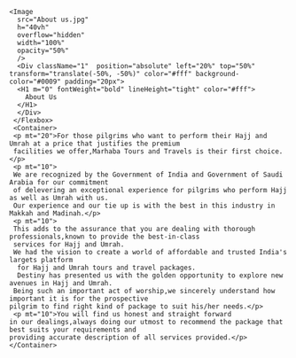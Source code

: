 <Section pt="0">
    <Flexbox flexDirection="column" textAlign="left" position="relative" >
    
    <Image
      src="About us.jpg"
      h="40vh"
      overflow="hidden"
      width="100%"
      opacity="50%"
      />
      <Div className="1"  position="absolute" left="20%" top="50%" transform="translate(-50%, -50%)" color="#fff" background-color="#0009" padding="20px">
      <H1 m="0" fontWeight="bold" lineHeight="tight" color="#fff">
        About Us
      </H1>
      </Div>
     </Flexbox>
     <Container>
     <p mt="20">For those pilgrims who want to perform their Hajj and Umrah at a price that justifies the premium 
     facilities we offer,Marhaba Tours and Travels is their first choice.</p>
     <p mt="10">
     We are recognized by the Government of India and Government of Saudi Arabia for our commitment 
     of delevering an exceptional experience for pilgrims who perform Hajj as well as Umrah with us.
     Our experience and our tie up is with the best in this industry in Makkah and Madinah.</p>
     <p mt="10">
     This adds to the assurance that you are dealing with thorough professionals,known to provide the best-in-class
     services for Hajj and Umrah.
     We had the vision to create a world of affordable and trusted India's largets platform
      for Hajj and Umrah tours and travel packages.
      Destiny has presented us with the golden opportunity to explore new avenues in Hajj and Umrah.
     Being such an important act of worship,we sincerely understand how important it is for the prospective
    pilgrim to find right kind of package to suit his/her needs.</p>
     <p mt="10">You will find us honest and straight forward  
    in our dealings,always doing our utmost to recommend the package that best suits your requirements and 
    providing accurate description of all services provided.</p>
    </Container>
</Section>
